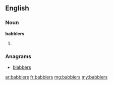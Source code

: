 ==English==

===Noun===
'''babblers'''

# {{plural of|babbler}}

===Anagrams===
* [[blabbers#English|blabbers]]

[[ar:babblers]]
[[fr:babblers]]
[[mg:babblers]]
[[my:babblers]]